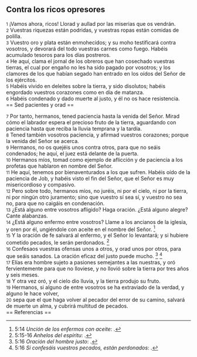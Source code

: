 == Contra los ricos opresores ==

{{anchor|1}} <small>1</small> ¡Vamos ahora, ricos! Llorad y aullad por las miserias que os vendrán.<br>
{{anchor|2}} <small>2</small> Vuestras riquezas están podridas, y vuestras ropas están comidas de polilla.<br>
{{anchor|3}} <small>3</small> Vuestro oro y plata están enmohecidos; y su moho testificará contra vosotros, y devorará del todo vuestras carnes como fuego. Habéis acumulado tesoros para los días postreros.<br>
{{anchor|4}} <small>4</small> He aquí, clama el jornal de los obreros que han cosechado vuestras tierras, el cual por engaño no les ha sido pagado por vosotros; y los clamores de los que habían segado han entrado en los oídos del Señor de los ejércitos.<br>
{{anchor|5}} <small>5</small> Habéis vivido en deleites sobre la tierra, y sido disolutos; habéis engordado vuestros corazones como en día de matanza.<br>
{{anchor|6}} <small>6</small> Habéis condenado y dado muerte al justo, y él no os hace resistencia.<br>
== Sed pacientes y orad ==

{{anchor|7}} <small>7</small> Por tanto, hermanos, tened paciencia hasta la venida del Señor. Mirad cómo el labrador espera el precioso fruto de la tierra, aguardando con paciencia hasta que reciba la lluvia temprana y la tardía.<br>
{{anchor|8}} <small>8</small> Tened también vosotros paciencia, y afirmad vuestros corazones; porque la venida del Señor se acerca.<br>
{{anchor|9}} <small>9</small> Hermanos, no os quejéis unos contra otros, para que no seáis condenados; he aquí, el juez está delante de la puerta.<br>
{{anchor|10}} <small>10</small> Hermanos míos, tomad como ejemplo de aflicción y de paciencia a los profetas que hablaron en nombre del Señor.<br>
{{anchor|11}} <small>11</small> He aquí, tenemos por bienaventurados a los que sufren. Habéis oído de la paciencia de Job, y habéis visto el fin del Señor, que el Señor es muy misericordioso y compasivo.<br>
{{anchor|12}} <small>12</small> Pero sobre todo, hermanos míos, no juréis, ni por el cielo, ni por la tierra, ni por ningún otro juramento; sino que vuestro sí sea sí, y vuestro no sea no, para que no caigáis en condenación.<br>
{{anchor|13}} <small>13</small> ¿Está alguno entre vosotros afligido? Haga oración. ¿Está alguno alegre? Cante alabanzas.<br>
{{anchor|14}} <small>14</small> ¿Está alguno enfermo entre vosotros? Llame a los ancianos de la iglesia, y oren por él, ungiéndole con aceite en el nombre del Señor. <ref>5:14 ''Unción de los enfermos con aceite'': {{lib|LU|150|0|2}}.</ref><br>
{{anchor|15}} <small>15</small> Y la oración de fe salvará al enfermo, y el Señor lo levantará; y si hubiere cometido pecados, le serán perdonados. <ref>5:15-16 ''Anhelos del espíritu'': {{lib|LU|168|4|12}}.</ref><br>
{{anchor|16}} <small>16</small> Confesaos vuestras ofensas unos a otros, y orad unos por otros, para que seáis sanados. La oración eficaz del justo puede mucho. <ref>5:16 ''Oración del hombre justo'': {{lib|LU|89|8|7}}.</ref> <ref>5:16 ''Si confesáis vuestros pecados, están perdonados'': {{lib|LU|156|2|7}}.</ref><br>
{{anchor|17}} <small>17</small> Elías era hombre sujeto a pasiones semejantes a las nuestras, y oró fervientemente para que no lloviese, y no llovió sobre la tierra por tres años y seis meses.<br>
{{anchor|18}} <small>18</small> Y otra vez oró, y el cielo dio lluvia, y la tierra produjo su fruto.<br>
{{anchor|19}} <small>19</small> Hermanos, si alguno de entre vosotros se ha extraviado de la verdad, y alguno le hace volver,<br>
{{anchor|20}} <small>20</small> sepa que el que haga volver al pecador del error de su camino, salvará de muerte un alma, y cubrirá multitud de pecados.<br>
== Referencias ==

<references />
